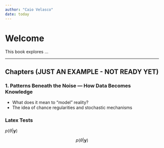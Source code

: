 ```yaml
---
author: "Caio Velasco"
date: today
---
```


# Welcome {.unnumbered}

This book explores ...

---

## Chapters (JUST AN EXAMPLE - NOT READY YET)

### 1. Patterns Beneath the Noise — How Data Becomes Knowledge
- What does it mean to “model” reality?
- The idea of chance regularities and stochastic mechanisms


### Latex Tests
$p(\theta | \mathbf{y})$

$$
p(\theta | \mathbf{y})
$$